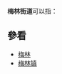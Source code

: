 '''梅林街道'''可以指：
{{PRC admin/disambig|33/02/26/003/000|44/03/04/007/000}}
==參看==
*[[梅林|梅林]]
*[[梅林镇|梅林镇]]

{{disambig|cat=四字乡级行政区划消歧义}}